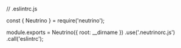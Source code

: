 // .eslintrc.js

const { Neutrino } = require('neutrino');

module.exports = Neutrino({ root: __dirname })
  .use('.neutrinorc.js')
  .call('eslintrc');
